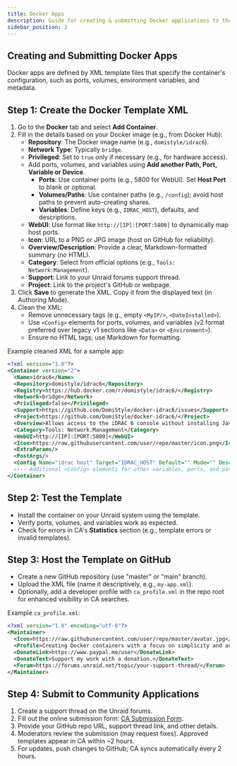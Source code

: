 ```yaml
---
title: Docker Apps
description: Guide for creating & submitting Docker applications to the Unraid Community Applications Store
sidebar_position: 2
---
```


## Creating and Submitting Docker Apps

Docker apps are defined by XML template files that specify the container's configuration, such as ports, volumes, environment variables, and metadata.

## Step 1: Create the Docker Template XML

1. Go to the **Docker** tab and select **Add Container**.
2. Fill in the details based on your Docker image (e.g., from Docker Hub):
   - **Repository**: The Docker image name (e.g., `domistyle/idrac6`).
   - **Network Type**: Typically `bridge`.
   - **Privileged**: Set to `true` only if necessary (e.g., for hardware access).
   - Add ports, volumes, and variables using **Add another Path, Port, Variable or Device**.
     - **Ports**: Use container ports (e.g., 5800 for WebUI). Set **Host Port** to blank or optional.
     - **Volumes/Paths**: Use container paths (e.g., `/config`); avoid host paths to prevent auto-creating shares.
     - **Variables**: Define keys (e.g., `IDRAC_HOST`), defaults, and descriptions.
   - **WebUI**: Use format like `http://[IP]:[PORT:5800]` to dynamically map host ports.
   - **Icon**: URL to a PNG or JPG image (host on GitHub for reliability).
   - **Overview/Description**: Provide a clear, Markdown-formatted summary (no HTML).
   - **Category**: Select from official options (e.g., `Tools: Network:Management`).
   - **Support**: Link to your Unraid forums support thread.
   - **Project**: Link to the project's GitHub or webpage.
3. Click **Save** to generate the XML. Copy it from the displayed text (in Authoring Mode).
4. Clean the XML:
   - Remove unnecessary tags (e.g., empty `<MyIP/>`, `<DateInstalled>`).
   - Use `<Config>` elements for ports, volumes, and variables (v2 format preferred over legacy v1 sections like `<Data>` or `<Environment>`).
   - Ensure no HTML tags; use Markdown for formatting.

Example cleaned XML for a sample app:

```xml
<?xml version="1.0"?>
<Container version="2">
  <Name>idrac6</Name>
  <Repository>domistyle/idrac6</Repository>
  <Registry>https://hub.docker.com/r/domistyle/idrac6/</Registry>
  <Network>bridge</Network>
  <Privileged>false</Privileged>
  <Support>https://github.com/DomiStyle/docker-idrac6/issues</Support>
  <Project>https://github.com/DomiStyle/docker-idrac6/</Project>
  <Overview>Allows access to the iDRAC 6 console without installing Java or messing with Java Web Start. Java is only run inside of the container and access is provided via web interface or directly with VNC.</Overview>
  <Category>Tools: Network:Management</Category>
  <WebUI>http://[IP]:[PORT:5800]</WebUI>
  <Icon>https://raw.githubusercontent.com/user/repo/master/icon.png</Icon>
  <ExtraParams/>
  <PostArgs/>
  <Config Name="idrac host" Target="IDRAC_HOST" Default="" Mode="" Description="Host for your iDRAC instance." Type="Variable" Display="always" Required="true" Mask="false"/>
  <!-- Additional <Config> elements for other variables, ports, and paths -->
</Container>
```

## Step 2: Test the Template

- Install the container on your Unraid system using the template.
- Verify ports, volumes, and variables work as expected.
- Check for errors in CA's **Statistics** section (e.g., template errors or invalid templates).

## Step 3: Host the Template on GitHub

- Create a new GitHub repository (use "master" or "main" branch).
- Upload the XML file (name it descriptively, e.g., `my-app.xml`).
- Optionally, add a developer profile with `ca_profile.xml` in the repo root for enhanced visibility in CA searches.

Example `ca_profile.xml`:

```xml
<?xml version="1.0" encoding="utf-8"?>
<Maintainer>
  <Icon>https://raw.githubusercontent.com/user/repo/master/avatar.jpg</Icon>
  <Profile>Creating Docker containers with a focus on simplicity and auto-updates.</Profile>
  <DonateLink>https://www.paypal.me/user</DonateLink>
  <DonateText>Support my work with a donation.</DonateText>
  <Forum>https://forums.unraid.net/topic/your-support-thread/</Forum>
</Maintainer>
```

## Step 4: Submit to Community Applications

1. Create a support thread on the Unraid forums.
2. Fill out the online submission form: [CA Submission Form](https://form.asana.com/?k=qtIUrf5ydiXvXzPI57BiJw&d=714739274360802).
3. Provide your GitHub repo URL, support thread link, and other details.
4. Moderators review the submission (may request fixes). Approved templates appear in CA within ~2 hours.
5. For updates, push changes to GitHub; CA syncs automatically every 2 hours.